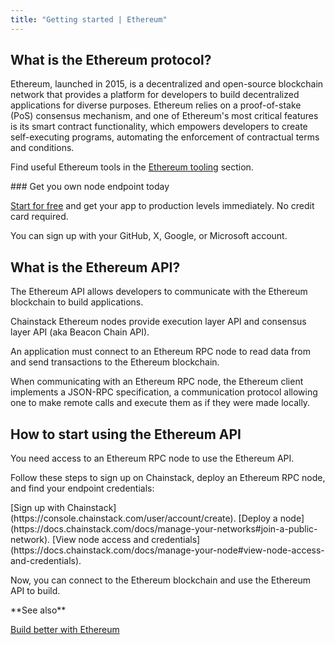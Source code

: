 ```yaml
---
title: "Getting started | Ethereum"
---
```


## What is the Ethereum protocol?

Ethereum, launched in 2015, is a decentralized and open-source blockchain network that provides a platform for developers to build decentralized applications for diverse purposes. Ethereum relies on a proof-of-stake (PoS) consensus mechanism, and one of Ethereum's most critical features is its smart contract functionality, which empowers developers to create self-executing programs, automating the enforcement of contractual terms and conditions.

Find useful Ethereum tools in the [Ethereum tooling](https://docs.chainstack.com/docs/ethereum-tooling) section.

<Check>
  ### Get you own node endpoint today

  [Start for free](https://console.chainstack.com/) and get your app to production levels immediately. No credit card required.

  You can sign up with your GitHub, X, Google, or Microsoft account.
</Check>

## What is the Ethereum API?

The Ethereum API allows developers to communicate with the Ethereum blockchain to build applications.

Chainstack Ethereum nodes provide execution layer API and consensus layer API (aka Beacon Chain API).

An application must connect to an Ethereum RPC node to read data from and send transactions to the Ethereum blockchain.

When communicating with an Ethereum RPC node, the Ethereum client implements a JSON-RPC specification, a communication protocol allowing one to make remote calls and execute them as if they were made locally.

## How to start using the Ethereum API

You need access to an Ethereum RPC node to use the Ethereum API.

Follow these steps to sign up on Chainstack, deploy an Ethereum RPC node, and find your endpoint credentials:

<Steps>
  <Step>
    [Sign up with Chainstack](https://console.chainstack.com/user/account/create).
  </Step>
  <Step>
    [Deploy a node](https://docs.chainstack.com/docs/manage-your-networks#join-a-public-network).
  </Step>
  <Step>
    [View node access and credentials](https://docs.chainstack.com/docs/manage-your-node#view-node-access-and-credentials).
  </Step>
</Steps>

Now, you can connect to the Ethereum blockchain and use the Ethereum API to build.

<Info>
  **See also**

  [Build better with Ethereum](https://chainstack.com/build-better-with-ethereum/)
</Info>